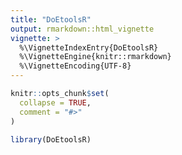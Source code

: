 ---
title: "DoEtoolsR"
output: rmarkdown::html_vignette
vignette: >
  %\VignetteIndexEntry{DoEtoolsR}
  %\VignetteEngine{knitr::rmarkdown}
  %\VignetteEncoding{UTF-8}
---

```{r, include = FALSE}
knitr::opts_chunk$set(
  collapse = TRUE,
  comment = "#>"
)
```

```{r setup}
library(DoEtoolsR)
```
